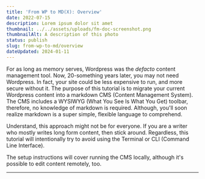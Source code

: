 ```yaml
---
title: 'From WP to MD(X): Overview'
date: 2022-07-15
description: Lorem ipsum dolor sit amet
thumbnail: ../../assets/uploads/fm-doc-screenshot.png
thumbnailAlt: A description of this photo
status: publish
slug: from-wp-to-md/overview
dateUpdated: 2024-01-11
---
```


For as long as memory serves, Wordpress was the *defacto* content management tool. Now, 20-something years later, you may not need Wordpress. In fact, your site could be less expensive to run, and more secure without it. The purpose of this tutorial is to migrate your current Wordpress content into a markdown CMS (Content Management System). The CMS includes a WYSIWYG (What You See Is What You Get) toolbar, therefore, no knowledge of markdown is required. Although, you'll soon realize markdown is a super simple, flexible language to comprehend.

Understand, this approach might not be for everyone. If you are a writer who mostly writes long form content, then stick around. Regardless, this tutorial will intentionally try to avoid using the Terminal or CLI (Command Line Interface). 

The setup instructions will cover running the CMS locally, although it's possible to edit content remotely, too.

---

<TOC />

